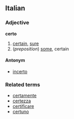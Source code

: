==Italian==
===Adjective===
'''certo'''

# [[certain]], [[sure]]
# (''preposition'') [[some]], certain

====Antonym====
*[[incerto]]

===Related terms===
*[[certamente]]
*[[certezza]]
*[[certificare]]
*[[certuno]]